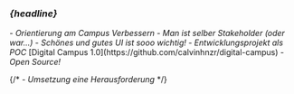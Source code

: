 
### <Em>{headline}</Em>

<Content>
- <em>Orientierung am Campus Verbessern</em>
- <em>Man ist selber Stakeholder (oder war...)</em>
- <em>Schönes und gutes UI ist sooo wichtig!</em>
- <em className="green">Entwicklungsprojekt als POC</em> [Digital Campus 1.0](https://github.com/calvinhnzr/digital-campus)
- <em>Open Source!</em>
</Content>

{/* - <em>Umsetzung eine Herausforderung</em> */}